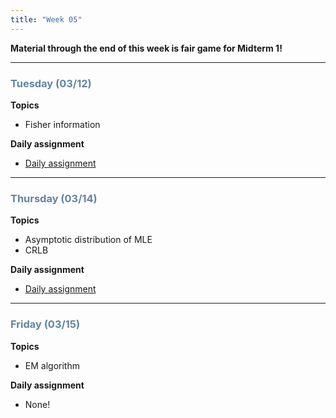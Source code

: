 ```yaml
---
title: "Week 05"
---
```


**Material through the end of this week is fair game for Midterm 1!**

------------------------------------------------------------------------

::: {style="color: #6284a2"}
### Tuesday (03/12)
:::

**Topics**

-   Fisher information

**Daily assignment**

-   [Daily assignment](daily/DA_09.pdf)

------------------------------------------------------------------------

::: {style="color: #6284a2"}
### Thursday (03/14)
:::

**Topics**

-   Asymptotic distribution of MLE
-   CRLB

**Daily assignment**

-   [Daily assignment](daily/DA_10.pdf)

------------------------------------------------------------------------

::: {style="color: #6284a2"}
### Friday (03/15)
:::

**Topics**

-   EM algorithm

**Daily assignment**

-   None!
